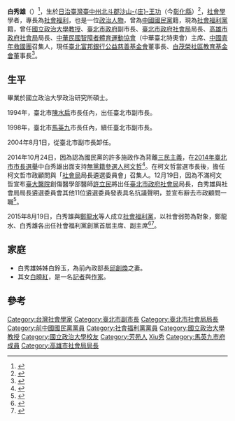 {{Infobox_officeholder
| name = 白秀雄
| image name = 
| width = 
| sex = 男
| now = [[社會學|社會學]]學者、政治人士
| period = 
| party = {{Kmt}}(?－2015年8月)<br>[[社會福利黨|社會福利黨]](2015年8月－)
| profession =社會福利
| native place = 
| nationality= {{JPN-EMP}}（1941年–1945年）<br> {{ROC}} （1945年至今）
| date of birth = {{Birth date and age|1941|9|27}}
| place of birth = {{TWN-JPN}}[[臺中州|臺中州]][[北斗郡|北斗郡]][[沙山庄|沙山-{庄}-]][[王功|王功]]
| spouse = 
| children  =(女)白曉紅
| educate = 
*國立政治大學政治研究所碩士	
| past =		
*[[國立政治大學|國立政治大學]][[教授|教授]]
*[[高雄市政府社會局|高雄市政府社會局]]局長
*[[臺北市政府|臺北市政府]]副市長
*[[臺北市政府社會局|臺北市政府社會局]]局長
*[[中華民國智障者體育運動協會|中華民國智障者體育運動協會]]（中華臺北特奧會）主席
*[[臺北富邦銀行公益慈善基金會|臺北富邦銀行公益慈善基金會]]董事長(現任)
*[[白茂榮社區教育基金會|白茂榮社區教育基金會]]董事長(現任)
*[[社會福利黨|社會福利黨]]首任副主席(現任)(2015年8月－)
}}
'''白秀雄'''（{{bd|1941年|9月27日|catIdx=Bai白}}）<ref>{{Cite web|url=http://search.huaxia.com/s.jsp?iDocId=507220|title=華夏人物庫 當代人物 台灣 白秀雄|language=zh|publisher=華夏經緯網|author=|date=2003-08-22|accessdate=2014-10-24|deadurl=yes|archiveurl=https://web.archive.org/web/20120625173008/http://search.huaxia.com/s.jsp?iDocId=507220|archivedate=2012-06-25}}</ref>，生於[[日治臺灣|日治臺灣]][[臺中州|臺中州]][[北斗郡|北斗郡]][[沙山庄|沙山-{庄}-]][[王功|王功]]（今[[彰化縣|彰化縣]]）<ref>{{Cite web |url=http://www.epochtimes.com/b5/13/11/27/n4020606.htm%E7%A4%BE%E7%A6%8F%E8%80%81%E5%85%B5%E7%99%BD%E7%A7%80%E9%9B%84--%E6%8D%90%E6%9B%B8%E5%8A%A9%E5%BC%B1%E5%8B%A2.html |title=社福老兵白秀雄 捐書助弱勢 |access-date=2015-12-24 |archive-date=2016-03-04 |archive-url=https://web.archive.org/web/20160304135643/http://www.epochtimes.com/b5/13/11/27/n4020606.htm%E7%A4%BE%E7%A6%8F%E8%80%81%E5%85%B5%E7%99%BD%E7%A7%80%E9%9B%84--%E6%8D%90%E6%9B%B8%E5%8A%A9%E5%BC%B1%E5%8B%A2.html |dead-url=no }}</ref>，[[社會學|社會學]]學者，專長為[[社會福利|社會福利]]，也是一位[[政治人物|政治人物]]，曾為[[中國國民黨|中國國民黨]]籍，現為[[社會福利黨|社會福利黨]]籍，曾任[[國立政治大學|國立政治大學]][[教授|教授]]、[[臺北市政府|臺北市政府]]副市長、[[臺北市政府社會局|臺北市政府社會局]]局長、[[高雄市政府社會局|高雄市政府社會局]]局長、[[中華民國智障者體育運動協會|中華民國智障者體育運動協會]]（中華臺北特奧會）主席、[[中國青年救國團|中國青年救國團]]召集人，現任[[臺北富邦銀行公益慈善基金會|臺北富邦銀行公益慈善基金會]]董事長、[[白茂榮社區教育基金會|白茂榮社區教育基金會]]董事長<ref>{{Cite web |url=http://news.ltn.com.tw/news/focus/paper/1136496 |title=救國團召集人：救國團資產應還國家 |access-date=2017-09-20 |archive-date=2019-06-29 |archive-url=https://web.archive.org/web/20190629051420/https://news.ltn.com.tw/news/focus/paper/1136496 |dead-url=no }}</ref>。

==生平==
畢業於國立政治大學政治研究所碩士。

1994年，臺北市[[陳水扁|陳水扁]]市長任內，出任臺北市副市長。

1998年，臺北市[[馬英九|馬英九]]市長任內，續任臺北市副市長。

2004年8月1日，從臺北市副市長卸任。

2014年10月24日，因為認為國民黨的許多施政作為背離[[三民主義|三民主義]]，在[[2014年中華民國直轄市長及縣市長選舉|2014年臺北市市長選舉]]中白秀雄出面支持[[無黨籍|無黨籍]][[參選人|參選人]][[柯文哲|柯文哲]]<ref>{{Cite news|url=http://www.stormmediagroup.com/opencms/news/detail/74f6e5c3-5b4b-11e4-bba6-ef2804cba5a1/?uuid=74f6e5c3-5b4b-11e4-bba6-ef2804cba5a1|title=批國民黨背離三民主義 馬英九副市長白秀雄挺柯|language=zh-tw|publisher=[[風傳媒|風傳媒]]|author=顏振凱|date=2014-10-24|accessdate=2014-10-24|archive-url=https://web.archive.org/web/20141024142712/http://www.stormmediagroup.com/opencms/news/detail/74f6e5c3-5b4b-11e4-bba6-ef2804cba5a1/?uuid=74f6e5c3-5b4b-11e4-bba6-ef2804cba5a1|archive-date=2014-10-24|dead-url=yes}}</ref>。在柯文哲當選市長後，擔任柯文哲市政顧問與「[[臺北市政府社會局|社會局]]局長遴選委員會」召集人。12月19日，因為不滿柯文哲宣布[[臺大醫院|臺大醫院]]創傷醫學部醫師[[許立民|許立民]]將出任[[臺北市政府社會局|臺北市政府社會局]]局長，白秀雄與社會局局長遴選委員會其他11位遴選委員發表具名抗議聲明，並宣布辭去市政顧問一職<ref>{{Cite news|url=http://www.chinatimes.com/realtimenews/20141219002755-260407|title=許立民任社會局長 遴選委員批踐踏專業|language=zh-tw|publisher=[[中國時報|中國時報]]即時新聞|author=張潼|date=2014-12-19|accessdate=2014-12-19|archive-date=2019-06-10|archive-url=https://web.archive.org/web/20190610235642/https://www.chinatimes.com/realtimenews/20141219002755-260407|dead-url=no}}</ref>。

2015年8月19日，白秀雄與[[鄭龍水|鄭龍水]]等人成立[[社會福利黨|社會福利黨]]，以社會弱勢為對象，鄭龍水、白秀雄各出任社會福利黨創黨首屆主席、副主席<ref>{{Cite news|url=http://news.ltn.com.tw/news/politics/paper/907364|title=前立委鄭龍水籌組 社會福利黨本週成立|language=zh-tw|publisher=自由時報|author=鄒景雯、盧姮倩|date=2015-08-17|accessdate=2016-05-14|archive-date=2019-06-29|archive-url=https://web.archive.org/web/20190629162345/https://news.ltn.com.tw/news/politics/paper/907364|dead-url=no}}</ref><ref>{{cite news|title=前立委鄭龍水組社會福利黨 誓言政黨票破15％奪5席次|date=2015-08-19|accessdate=2016-05-14|publisher=[[東森新聞雲|東森新聞雲]]|author=陶本和|url=http://www.ettoday.net/news/20150819/551978.htm|archive-date=2015-08-22|archive-url=https://web.archive.org/web/20150822183751/http://www.ettoday.net/news/20150819/551978.htm|dead-url=no}}</ref>。

==家庭==
* 白秀雄姊姊白鈴玉，為前內政部長[[邱創煥|邱創煥]]之妻。
* 其女[[白曉紅|白曉紅]]，是一名[[記者|記者]]與[[作家|作家]]。

==參考==
{{reflist}}
{{authority control}}
{{DEFAULTSORT:Bai白}}
[[Category:台灣社會學家|Category:台灣社會學家]]
[[Category:臺北市副市長|Category:臺北市副市長]]
[[Category:臺北市社會局局長|Category:臺北市社會局局長]]
[[Category:前中國國民黨黨員|Category:前中國國民黨黨員]]
[[Category:社會福利黨黨員|Category:社會福利黨黨員]]
[[Category:國立政治大學教授|Category:國立政治大學教授]]
[[Category:國立政治大學校友|Category:國立政治大學校友]]
[[Category:芳苑人|Category:芳苑人]]
[[Category:白姓|Xiu秀]]
[[Category:馬英九市府成員|Category:馬英九市府成員]]
[[Category:高雄市社會局局長|Category:高雄市社會局局長]]